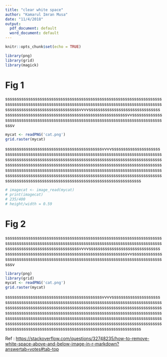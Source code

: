---
title: "clear white space"
author: "Kamarul Imran Musa"
date: "11/4/2018"
output:
  pdf_document: default
  word_document: default
---

```{r setup, include=FALSE}
knitr::opts_chunk$set(echo = TRUE)
```

\newpage


```{r, echo=FALSE, message=FALSE}
library(png)
library(grid)
library(magick)
```

# Fig 1

ssssssssssssssssssssssssssssssssssssssssssssssssssssssssssssssssssssssssssssssssssssssssssssssssssssssssssssssssssssssssssssssssssssssssssssssssssssssssssssssssssssssssvvvvssssssssssssssssssssssssssssssssssssssssssssssssssssssssssssssssssssssssssssssssssssvvssssssssssssssssssssssssssssssssssssssssssssssssssssssssssssssssssssssssssssssssssssv

```{r, echo=FALSE, fig.height = 6, fig.width = 6, fig.cap = "plot without setting the right raster output size"}
mycat <- readPNG('cat.png')
grid.raster(mycat)
```

ssssssssssssssssssssssssssssssssssssssssssvvvvssssssssssssssssssssssssssssssssssssssssssssssssssssssssssssssssssssssssssssssssssssssssssssssssssssssssssssssssssssssssssssssssssssssssssssssssssssssssssssssssssssssssssssssssssssssssssssssssssssssssssssssssssssssssssssssssssssssssssssssssssssssssssssssssssssssssssssssssssssssssssssssssssssssssssssssssssssssssssssssssssssssssssssssssssssssssssssssssssssssssssssssssssssssssssssssssssssssssssssssssssssssssssssssssssss

\newpage

```{r, echo=FALSE}
# imagecat <- image_read(mycat)
# print(imagecat)
# 235/400
# height/width = 0.59
```

\newpage

# Fig 2

ssssssssssssssssssssssssssssssssssssssssssssssssssssssssssssssssssssssssssssssssssssssssssssssssssssssssssssssssssssssssssssssssssssssssssssssssssssssssssssssssssssssssvvvvssssssssssssssssssssssssssssssssssssssssssssssssssssssssssssssssssssssssssssssssssssvvssssssssssssssssssssssssssssssssssssssssssssssssssssssssssssssssssssssssssssssssssssv

```{r , echo= FALSE, fig.cap = "plot with correct margin, square size", fig.asp=0.59}
library(png)
library(grid)
mycat <- readPNG('cat.png')
grid.raster(mycat)
```

ssssssssssssssssssssssssssssssssssssssssssvvvvssssssssssssssssssssssssssssssssssssssssssssssssssssssssssssssssssssssssssssssssssssssssssssssssssssssssssssssssssssssssssssssssssssssssssssssssssssssssssssssssssssssssssssssssssssssssssssssssssssssssssssssssssssssssssssssssssssssssssssssssssssssssssssssssssssssssssssssssssssssssssssssssssssssssssssssssssssssssssssssssssssssssssssssssssssssssssssssssssssssssssssssssssssssssssssssssssssssssssssssssssssssssssssssssssss

Ref : <https://stackoverflow.com/questions/32748235/how-to-remove-white-space-above-and-below-image-in-r-markdown?answertab=votes#tab-top>